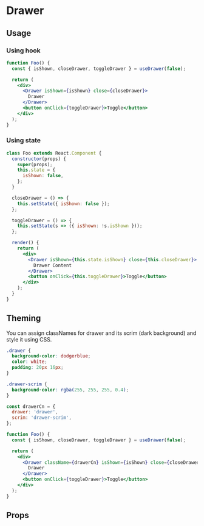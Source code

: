 

# Drawer

<Meta title="App Components/Drawer" component={Drawer} />

## Usage

### Using hook

```jsx
function Foo() {
  const { isShown, closeDrawer, toggleDrawer } = useDrawer(false);

  return (
    <div>
      <Drawer isShown={isShown} close={closeDrawer}>
        Drawer
      </Drawer>
      <button onClick={toggleDrawer}>Toggle</button>
    </div>
  );
}
```

### Using state

```jsx
class Foo extends React.Component {
  constructor(props) {
    super(props);
    this.state = {
      isShown: false,
    };
  }

  closeDrawer = () => {
    this.setState({ isShown: false });
  };

  toggleDrawer = () => {
    this.setState(s => ({ isShown: !s.isShown }));
  };

  render() {
    return (
      <div>
        <Drawer isShown={this.state.isShown} close={this.closeDrawer}>
          Drawer Content
        </Drawer>
        <button onClick={this.toggleDrawer}>Toggle</button>
      </div>
    );
  }
}
```

## Theming

You can assign classNames for drawer and its scrim (dark background) and style it using CSS.

```css
.drawer {
  background-color: dodgerblue;
  color: white;
  padding: 20px 16px;
}

.drawer-scrim {
  background-color: rgba(255, 255, 255, 0.4);
}
```

```jsx
const drawerCn = {
  drawer: 'drawer',
  scrim: 'drawer-scrim',
};

function Foo() {
  const { isShown, closeDrawer, toggleDrawer } = useDrawer(false);

  return (
    <div>
      <Drawer className={drawerCn} isShown={isShown} close={closeDrawer}>
        Drawer
      </Drawer>
      <button onClick={toggleDrawer}>Toggle</button>
    </div>
  );
}
```

## Props

<Props of={Drawer} />
